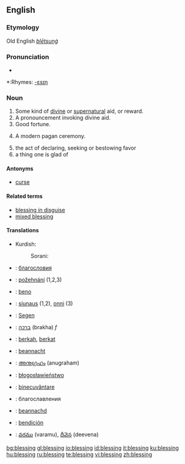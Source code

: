 ==English==

===Etymology===
Old English ''[[blētsunġ]]''

===Pronunciation===
*{{audio|en-us-blessing.ogg|Audio (US)}}

*:Rhymes: [[Rhymes:English:-ɛsɪŋ|-ɛsɪŋ]]

===Noun===
{{en-noun}}

# Some kind of [[divine]] or [[supernatural]] aid, or reward.
# A pronouncement invoking divine aid.
# Good fortune.
# {{context|paganism}} A modern pagan ceremony.
# the act of declaring, seeking or bestowing favor
# a thing one is glad of

====Antonyms====
*[[curse]]

====Related terms====
*[[blessing in disguise]]
*[[mixed blessing]]

====Translations====
{{trans-top|Some kind of divine or supernatural aid, or reward}}
{{trans-mid}}
{{trans-bottom}}

{{trans-top|A pronouncement invoking divine aid}}
{{trans-mid}}
{{trans-bottom}}

{{trans-top|Good fortune}}
{{trans-mid}}
{{trans-bottom}}

{{trans-top|(''paganism'') A modern pagan ceremony}}
{{trans-mid}}
{{trans-bottom}}

{{trans-top|the act of declaring, seeking or bestowing favor}}
{{trans-mid}}
*Kurdish:
*:Sorani: {{t|ku|خێر|tr=xêr|sc=KUchar}}
{{trans-bottom}}

{{trans-top|a thing one is glad of}}
{{trans-mid}}
{{trans-bottom}}

{{checktrans}}
{{top}}
*{{ttbc|Bulgarian}}: [[благословия]] {{n}} {{f}}
*{{ttbc|Czech}}: [[požehnání]] {{n}} (1,2,3)
*{{ttbc|Esperanto}}: [[beno]]
*{{ttbc|Finnish}}: [[siunaus]] (1,2), [[onni]] (3)
*{{ttbc|German}}: [[Segen]]
*{{ttbc|Hebrew}}: [[ברכה]] (brakha) ''f''
*{{ttbc|Indonesian}}: [[berkah]], [[berkat]]
*{{ttbc|Irish}}: [[beannacht]]
{{mid}}
*{{ttbc|Malayalam}}: [[അനുഗ്രഹം]] (anugraham)
*{{ttbc|Polish}}: [[błogosławieństwo]] {{n}}
*{{ttbc|Romanian}}: [[binecuvântare]] {{f}}
*{{ttbc|Russian}}: благославления    {{f}}
*{{ttbc|Scottish Gaelic}}: [[beannachd]]
*{{ttbc|Spanish}}: [[bendición]] {{f}}
*{{ttbc|Telugu}}: [[వరము]] (varamu), [[దీవెన]] (deevena)
{{bottom}}

[[bg:blessing]]
[[gl:blessing]]
[[io:blessing]]
[[id:blessing]]
[[it:blessing]]
[[ku:blessing]]
[[hu:blessing]]
[[ru:blessing]]
[[te:blessing]]
[[vi:blessing]]
[[zh:blessing]]